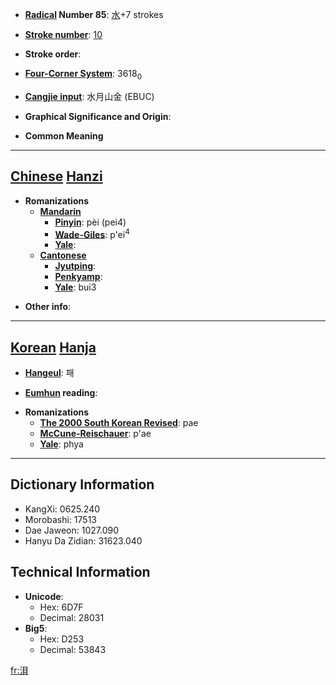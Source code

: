 * '''[[Wiktionary:Chinese radical index| Radical]] Number 85''': [[Wiktionary:Chinese radical index 水|水]]+7 strokes

* '''[[Wiktionary:Chinese total strokes index|Stroke number]]''': [[Wiktionary:Chinese total strokes index 10|10]]

* '''Stroke order''': 

* '''[[Wiktionary:Chinese four corner index|Four-Corner System]]''': 3618<sub>0</sub>

* '''[[Wiktionary:Chinese Cangjie index|Cangjie input]]''': 水月山金 (EBUC)

* '''Graphical Significance and Origin''': 

* '''Common Meaning'''

----

== [[Chinese]] [[Hanzi]] ==

* '''Romanizations'''
** '''[[Mandarin]]'''
*** '''[[Pinyin]]''': pèi (pei4)
*** '''[[Wade-Giles]]''': p'ei<sup>4</sup>
*** '''[[Yale]]''': 
** '''[[Cantonese]]'''
*** '''[[Jyutping]]''':
*** '''[[Penkyamp]]''': 
*** '''[[Yale]]''': bui3

* '''Other info''': 

----

== [[Korean]] [[Hanja]] ==

* '''[[Hangeul]]''': 패

* '''[[Eumhun]] reading''': 

* '''Romanizations'''
** '''[[The 2000 South Korean Revised Romanization|The 2000 South Korean Revised]]''': pae
** '''[[McCune-Reischauer]]''': p'ae
** '''[[Yale]]''': phya

----

== Dictionary Information ==

* KangXi: 0625.240
* Morobashi: 17513
* Dae Jaweon: 1027.090
* Hanyu Da Zidian: 31623.040

== Technical Information ==

* '''Unicode''':
** Hex: 6D7F
** Decimal: 28031
* '''Big5''':
** Hex: D253
** Decimal: 53843

[[fr:浿]]